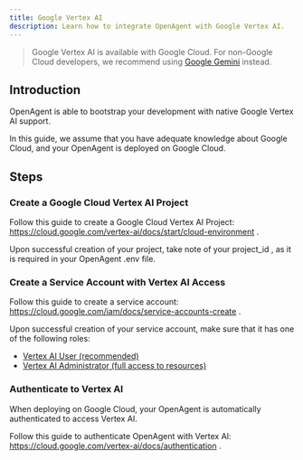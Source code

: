 ```yaml
---
title: Google Vertex AI
description: Learn how to integrate OpenAgent with Google Vertex AI.
---
```


> Google Vertex AI is available with Google Cloud. For non-Google Cloud developers, we recommend using [Google Gemini](/guide/ai/openagent/integrations/gemini) instead.

## Introduction

OpenAgent is able to bootstrap your development with native Google Vertex AI support.

In this guide, we assume that you have adequate knowledge about Google Cloud, and your OpenAgent is deployed on Google Cloud.

## Steps

### Create a Google Cloud Vertex AI Project

Follow this guide to create a Google Cloud Vertex AI Project: https://cloud.google.com/vertex-ai/docs/start/cloud-environment .

Upon successful creation of your project, take note of your project_id , as it is required in your OpenAgent .env file.

### Create a Service Account with Vertex AI Access

Follow this guide to create a service account: https://cloud.google.com/iam/docs/service-accounts-create .

Upon successful creation of your service account, make sure that it has one of the following roles:

- [Vertex AI User (recommended)](https://cloud.google.com/vertex-ai/docs/general/access-control#aiplatform.user)
- [Vertex AI Administrator (full access to resources)](https://cloud.google.com/vertex-ai/docs/general/access-control#aiplatform.admin)

### Authenticate to Vertex AI

When deploying on Google Cloud, your OpenAgent is automatically authenticated to access Vertex AI.

Follow this guide to authenticate OpenAgent with Vertex AI: https://cloud.google.com/vertex-ai/docs/authentication .
